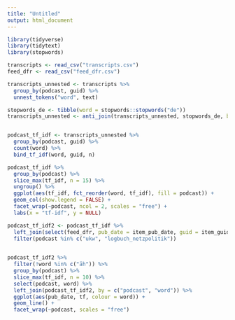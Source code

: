 ```yaml
---
title: "Untitled"
output: html_document
---
```


```r
library(tidyverse)
library(tidytext)
library(stopwords)

transcripts <- read_csv("transcripts.csv")
feed_dfr <- read_csv("feed_dfr.csv")

```


```r
transcripts_unnested <- transcripts %>%
  group_by(podcast, guid) %>%
  unnest_tokens("word", text)

stopwords_de <- tibble(word = stopwords::stopwords("de"))
transcripts_unnested <- anti_join(transcripts_unnested, stopwords_de, by = "word")


podcast_tf_idf <- transcripts_unnested %>%
  group_by(podcast, guid) %>%
  count(word) %>% 
  bind_tf_idf(word, guid, n)

podcast_tf_idf %>%
  group_by(podcast) %>%
  slice_max(tf_idf, n = 15) %>%
  ungroup() %>%
  ggplot(aes(tf_idf, fct_reorder(word, tf_idf), fill = podcast)) +
  geom_col(show.legend = FALSE) +
  facet_wrap(~podcast, ncol = 2, scales = "free") +
  labs(x = "tf-idf", y = NULL)

```


```r


podcast_tf_idf2 <- podcast_tf_idf %>%
  left_join(select(feed_dfr, pub_date = item_pub_date, guid = item_guid), by = "guid") %>%
  filter(podcast %in% c("ukw", "logbuch_netzpolitik"))
  

podcast_tf_idf2 %>%
  filter(!word %in% c("äh")) %>%
  group_by(podcast) %>%
  slice_max(tf_idf, n = 10) %>%
  select(podcast, word) %>%
  left_join(podcast_tf_idf2, by = c("podcast", "word")) %>%
  ggplot(aes(pub_date, tf, colour = word)) + 
  geom_line() +
  facet_wrap(~podcast, scales = "free")

  
```



